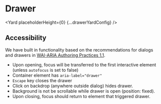 <!--
Copyright (c) Uber Technologies, Inc.

This source code is licensed under the MIT license found in the
LICENSE file in the root directory of this source tree.
-->





# Drawer

<Yard placeholderHeight={0} {...drawerYardConfig} />

<Example title="Drawer with anchor" path="drawer/anchors.tsx">
  <Anchors />
</Example>

<Example title="Drawer with different size" path="drawer/sizes.tsx">
  <Sizes />
</Example>

<Example title="Drawer with renderAll for SSR / SEO" path="drawer/ssr-render-all.tsx">
  <SSRRenderAll />
</Example>

## Accessibility

We have built in functionality based on the recommendations for dialogs and drawers in [WAI-ARIA Authoring Practices 1.1](https://www.w3.org/TR/wai-aria-practices/#dialog_drawer).

- Upon opening, focus will be transferred to the first interactive element (unless `autofocus` is set to false)
- Container element has `aria-label="drawer"`
- `Escape` key closes the drawer
- Click on backdrop (anywhere outside dialog) hides drawer.
- Background is not be scrollable while drawer is open (position: fixed).
- Upon closing, focus should return to element that triggered drawer.

<Exports component={DrawerExports} title="Drawer exports" path="baseui/drawer" />
